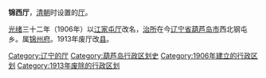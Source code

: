 '''锦西厅'''，[[清朝|清朝]]时设置的[[厅_(清朝)|厅]]。

[[光绪|光绪]]三十二年（1906年）以[[江家屯厅|江家屯厅]]改名，[[治所|治所]]在今[[辽宁省|辽宁省]][[葫芦岛市|葫芦岛市]]西北钢屯乡。属[[锦州府|锦州府]]。1913年废厅改[[锦西县|县]]。 

{{清朝行政区划小作品}}
[[Category:辽宁的厅|Category:辽宁的厅]] 
[[Category:葫芦岛行政区划史|Category:葫芦岛行政区划史]]
[[Category:1906年建立的行政区划|Category:1906年建立的行政区划]]
[[Category:1913年废除的行政区划|Category:1913年废除的行政区划]]